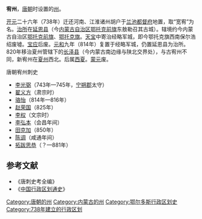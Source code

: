 '''宥州'''，[[唐朝|唐朝]]时设置的[[州|州]]。

[[开元|开元]]二十六年（738年）迁还河南、江淮诸州胡户于[[兰池都督府|兰池都督府]]地置，取“宽宥”为名。[[治所|治所]]在[[延恩县|延恩县]]（今[[内蒙古自治区|内蒙古自治区]][[鄂托克前旗|鄂托克前旗]]东敖勒召其古城）。辖境约今内蒙古自治区[[鄂托克前旗|鄂托克前旗]]、[[鄂托克旗|鄂托克旗]]。[[天宝_(唐朝)|天宝]]中寄治经略军城，即今鄂托克旗西南保尔浩绍废墟。[[宝应_(年号)|宝应]]后废。[[元和_(唐朝)|元和]]九年（814年）复置于经略军城，仍置延恩县为治所。820年移治夏州管辖下的[[长泽县|长泽县]]（今内蒙古南边缘与陕北交界处），与古宥州不同，新宥州在[[夏州|夏州]]西北。后属[[西夏|西夏]]。[[蒙元|蒙元]]废。
;唐朝宥州刺史
*[[李光弼|李光弼]]（743年—745年，[[宁朔郡|宁朔郡]]太守）
*[[翟义方|翟义方]]（肃宗时）
*[[骆怡|骆怡]]（814年—816年）
*[[赵荣国|赵荣国]]（825年）
*[[李权|李权]]（文宗时）
*[[李弘本|李弘本]]（会昌年间）
*[[田克加|田克加]]（850年）
*[[陈调|陈调]]（咸通年间）
*[[拓跋思恭|拓跋思恭]]（？—881年）

{{唐朝行政區劃|nocat}}
==参考文献==
* 《唐刺史考全编》
* 《[[中国行政区划通史|中国行政区划通史]]》

[[Category:唐朝的州|Category:唐朝的州]]
[[Category:内蒙古的州|Category:内蒙古的州]]
[[Category:鄂尔多斯行政区划史|Category:鄂尔多斯行政区划史]]
[[Category:738年建立的行政区划|Category:738年建立的行政区划]]